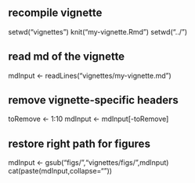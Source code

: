 ## recompile vignette
setwd("vignettes")
knit("my-vignette.Rmd")
setwd("../")

## read md of the vignette
mdInput <- readLines("vignettes/my-vignette.md")

## remove vignette-specific headers
toRemove <- 1:10
mdInput <- mdInput[-toRemove]

## restore right path for figures
mdInput <- gsub("figs/","vignettes/figs/",mdInput)
cat(paste(mdInput,collapse="\n"))
